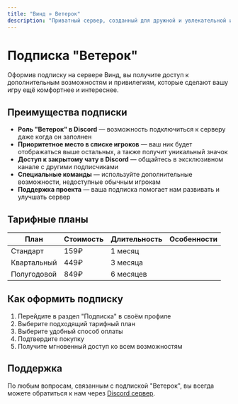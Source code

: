 ```yaml
---
title: "Винд » Ветерок"
description: "Приватный сервер, созданный для дружной и увлекательной игры."
---
```

# Подписка "Ветерок"

Оформив подписку на сервере Винд, вы получите доступ к дополнительным возможностям и привилегиям, которые сделают вашу игру ещё комфортнее и интереснее.

## Преимущества подписки

- **Роль "Ветерок" в Discord** — возможность подключиться к серверу даже когда он заполнен
- **Приоритетное место в списке игроков** — ваш ник будет отображаться выше остальных, а также получит уникальный значок
- **Доступ к закрытому чату в Discord** — общайтесь в эксклюзивном канале с другими подписчиками
- **Специальные команды** — используйте дополнительные возможности, недоступные обычным игрокам
- **Поддержка проекта** — ваша подписка помогает нам развивать и улучшать сервер

## Тарифные планы

| План | Стоимость | Длительность | Особенности |
|------|-----------|--------------|-------------|
| Стандарт | 159₽ | 1 месяц |
| Квартальный | 449₽ | 3 месяца |
| Полугодовой | 849₽ | 6 месяцев |

## Как оформить подписку

1. Перейдите в раздел "Подписка" в своём профиле
2. Выберите подходящий тарифный план
3. Выберите удобный способ оплаты
4. Подтвердите покупку
5. Получите мгновенный доступ ко всем возможностям

## Поддержка

По любым вопросам, связанным с подпиской "Ветерок", вы всегда можете обратиться к нам через [Discord сервер](https://discord.gg/VyaU5wvRMV).
